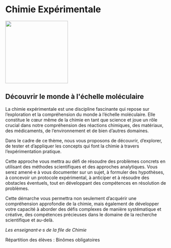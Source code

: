 # Chimie Expérimentale

::: {.center data-latex=""}
![](images/chimie-experimentale.png){height=14em}
:::

## Découvrir le monde à l&#039;échelle moléculaire {-}

La chimie expérimentale est une discipline fascinante qui repose sur
l'exploration et la compréhension du monde à l'échelle moléculaire.
Elle constitue le cœur même de la chimie en tant que science et joue un
rôle crucial dans notre compréhension des réactions chimiques, des
matériaux, des médicaments, de l'environnement et de bien d'autres
domaines.

Dans le cadre de ce thème, nous vous proposons de découvrir,
d'explorer, de tester et d'appliquer les concepts qui font la chimie à
travers l'expérimentation pratique.

Cette approche vous mettra au défi de résoudre des problèmes concrets
en utilisant des méthodes scientifiques et des approches analytiques.
Vous serez amené·e à vous documenter sur un sujet, à formuler des
hypothèses, à concevoir un protocole expérimental, à anticiper et à
résoudre des obstacles éventuels, tout en développant des compétences en
résolution de problèmes.

Cette démarche vous permettra non seulement d'acquérir une
compréhension approfondie de la chimie, mais également de développer
votre capacité à aborder des défis complexes de manière systématique et
créative, des compétences précieuses dans le domaine de la recherche
scientifique et au-delà.

::: {.signature data-latex=""}
_Les enseignant·e·s de la file de Chimie_
:::

Répartition des élèves : Binômes obligatoires